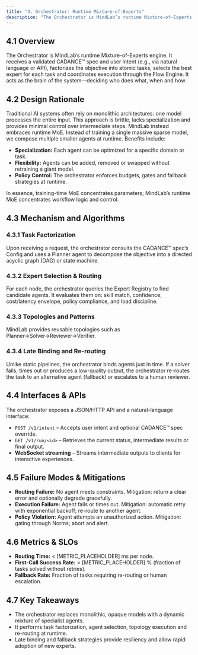 ```yaml
---
title: "4. Orchestrator: Runtime Mixture-of-Experts"
description: "The Orchestrator is MindLab’s runtime Mixture-of-Experts engine. It acts as the brain of the system—deciding who does what, when and how."
---
```


## 4.1 Overview

The Orchestrator is MindLab’s runtime Mixture-of-Experts engine. It receives a validated CADANCE™ spec and user intent (e.g., via natural language or API), factorizes the objective into atomic tasks, selects the best expert for each task and coordinates execution through the Flow Engine. It acts as the brain of the system—deciding who does what, when and how.

## 4.2 Design Rationale

Traditional AI systems often rely on monolithic architectures: one model processes the entire input. This approach is brittle, lacks specialization and provides minimal control over intermediate steps. MindLab instead embraces runtime MoE. Instead of training a single massive sparse model, we compose multiple smaller agents at runtime. Benefits include:

- **Specialization:** Each agent can be optimized for a specific domain or task.
- **Flexibility:** Agents can be added, removed or swapped without retraining a giant model.
- **Policy Control:** The orchestrator enforces budgets, gates and fallback strategies at runtime.

In essence, training-time MoE concentrates parameters; MindLab’s runtime MoE concentrates workflow logic and control.

## 4.3 Mechanism and Algorithms

### 4.3.1 Task Factorization

Upon receiving a request, the orchestrator consults the CADANCE™ spec’s Config and uses a Planner agent to decompose the objective into a directed acyclic graph (DAG) or state machine.

### 4.3.2 Expert Selection & Routing

For each node, the orchestrator queries the Expert Registry to find candidate agents. It evaluates them on: skill match, confidence, cost/latency envelope, policy compliance, and load discipline.

### 4.3.3 Topologies and Patterns

MindLab provides reusable topologies such as Planner→Solver→Reviewer→Verifier.

### 4.3.4 Late Binding and Re-routing

Unlike static pipelines, the orchestrator binds agents just in time. If a solver fails, times out or produces a low-quality output, the orchestrator re-routes the task to an alternative agent (fallback) or escalates to a human reviewer.

## 4.4 Interfaces & APIs

The orchestrator exposes a JSON/HTTP API and a natural-language interface:

- `POST /v1/intent` – Accepts user intent and optional CADANCE™ spec override.
- `GET /v1/run/<id>` – Retrieves the current status, intermediate results or final output.
- **WebSocket streaming** – Streams intermediate outputs to clients for interactive experiences.

## 4.5 Failure Modes & Mitigations

- **Routing Failure:** No agent meets constraints. Mitigation: return a clear error and optionally degrade gracefully.
- **Execution Failure:** Agent fails or times out. Mitigation: automatic retry with exponential backoff; re-route to another agent.
- **Policy Violation:** Agent attempts an unauthorized action. Mitigation: gating through Norms; abort and alert.

## 4.6 Metrics & SLOs

- **Routing Time:** < [METRIC_PLACEHOLDER] ms per node.
- **First-Call Success Rate:** > [METRIC_PLACEHOLDER] % (fraction of tasks solved without retries).
- **Fallback Rate:** Fraction of tasks requiring re-routing or human escalation.

## 4.7 Key Takeaways

- The orchestrator replaces monolithic, opaque models with a dynamic mixture of specialist agents.
- It performs task factorization, agent selection, topology execution and re-routing at runtime.
- Late binding and fallback strategies provide resiliency and allow rapid adoption of new experts.
